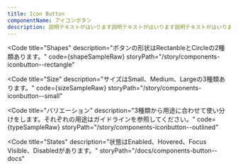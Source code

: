 ```yaml
---
title: Icon Button
componentName: アイコンボタン
description: 説明テキストがはいります説明テキストがはいります説明テキストがはいります説明テキストがはいります説明テキストがはいります説明テキストがはいります説明テキストがはいります説明テキストがはいります
---
```



<Code
  title="Shapes"
  description="ボタンの形状はRectanbleとCircleの2種類あります。"
  code={shapeSampleRaw}
  storyPath="/story/components-iconbutton--rectangle"
>
  <ShapeSample client:load />
</Code>

<Code
  title="Size"
  description="サイズはSmall、Medium、Largeの3種類あります。"
  code={sizeSampleRaw}
  storyPath="/story/components-iconbutton--small"
>
  <SizeSample client:load />
</Code>

<Code
  title="バリエーション"
  description="3種類から用途に合わせて使い分けをします。それぞれの用途はガイドラインを参照してください。"
  code={typeSampleRaw}
  storyPath="/story/components-iconbutton--outlined"
>
  <TypeSample client:load />
</Code>

<Code
  title="States"
  description="状態はEnabled、Hovered、Focus Visible、Disabledがあります。"
  storyPath="/docs/components-button--docs"
>
  <StateSample />
</Code>
